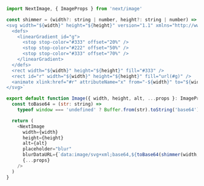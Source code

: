 ```js
import NextImage, { ImageProps } from 'next/image'

const shimmer = (width?: string | number, height?: string | number) => `
<svg width="${width}" height="${height}" version="1.1" xmlns="http://www.w3.org/2000/svg" xmlns:xlink="http://www.w3.org/1999/xlink">
  <defs>
    <linearGradient id="g">
      <stop stop-color="#333" offset="20%" />
      <stop stop-color="#222" offset="50%" />
      <stop stop-color="#333" offset="70%" />
    </linearGradient>
  </defs>
  <rect width="${width}" height="${height}" fill="#333" />
  <rect id="r" width="${width}" height="${height}" fill="url(#g)" />
  <animate xlink:href="#r" attributeName="x" from="-${width}" to="${width}" dur="1s" repeatCount="indefinite"  />
</svg>`

export default function Image({ width, height, alt, ...props }: ImageProps) {
  const toBase64 = (str: string) =>
    typeof window === 'undefined' ? Buffer.from(str).toString('base64') : window.btoa(str)

  return (
    <NextImage
      width={width}
      height={height}
      alt={alt}
      placeholder="blur"
      blurDataURL={`data:image/svg+xml;base64,${toBase64(shimmer(width, height))}`}
      {...props}
    />
  )
}
```
